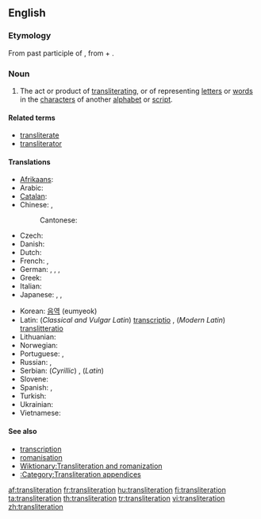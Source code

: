 {{wikipedia|Transliteration}}
==English==

===Etymology===
From {{etyl|la}} {{term|transliteratus|lang=la}} past participle of {{term|transliterare||to transliterate|lang=la}}, from {{term|trans-||across|lang=la}} + {{term|littera||letter|lang=la}}.

===Noun===
{{en-noun}}

# {{linguistics}} The act or product of [[transliterating]], or of representing [[letter]]s or [[word]]s in the [[character]]s of another [[alphabet]] or [[script]].

====Related terms====
* [[transliterate]]
* [[transliterator]]

====Translations====
{{trans-top|product of transliterating}}
* [[Afrikaans]]: {{t|af|transliterasie|xs=Afrikaans}}
* Arabic: {{t|ar|نقحرة|f|sc=Arab}}
* [[Catalan]]: {{t|ca|transliteraci&oacute;|f}}
* Chinese: {{zh-tsp|轉寫|转写|zhuǎnxiě}}, {{zh-tsp|音譯|音译|yīnyì}}
*: Cantonese: {{tø|yue|譯音|tr=jik6 jam1|sc=Hani|xs=Cantonese}}
* Czech: {{t-|cs|transliterace|f}}
* Danish: {{t+|da|translitteration|c}}
* Dutch: {{t|nl|transliteratie|f}}
* French: {{t+|fr|transcription|f}}, {{t+|fr|translittération|f}}
* German: {{t+|de|Transkription|f}},  {{t|de|Transliteration|f}},  {{t|de|Umschrift|m}},  {{t|de|Umschreibung|f}}
* Greek: {{t|el|μεταγραφή|f|tr=metagraphé|sc=Grek}}
* Italian: {{t|it|traslitterazione|f}}
* Japanese: {{qualifier|lexical translation}} {{t|ja|字訳|tr=jiyaku|sc=Jpan}}, {{qualifier|phonetical translation}}{{t|ja|音訳|tr=on'yaku|sc=Jpan}}, {{t|ja|翻字|tr=honji|sc=Jpan}}
{{trans-mid}}
* Korean: [[음역]] (eumyeok)
* Latin: (''Classical and Vulgar Latin'') [[transcriptio]] {{f}}, (''Modern Latin'') [[translitteratio]] {{f}}
* Lithuanian: {{t|lt|transliteracija|f|xs=Lithuanian}}
* Norwegian: {{t|no|transliterasjon}}
* Portuguese: {{t|pt|transcrição|f}}, {{t+|pt|transliteração|f}}
* Russian: {{t|ru|транслитерация|f|tr=transliterácjia|sc=Cyrl}}, {{t|ru|транслитерирование|n|tr=transliterírovanije|sc=Cyrl}}
* Serbian: (''Cyrillic'') {{t|sr|Транслитерациjа|f|sc=Cyrl}},  (''Latin'') {{t|sr|transliteracija|f}}
* Slovene: {{t|sl|prečrkovanje}}
* Spanish: {{t+|es|transcripción|f}}, {{t+|es|transliteración|f}}
* Turkish: {{t|tr|başka alfabeyle yazma}}
* Ukrainian: {{t-|uk|транслітерація|f|tr=transliterácija|sc=Cyrl|xs=Ukrainian}}
* Vietnamese: {{t|vi|sự chuyển chữ bản chuyển chữ}}
{{trans-bottom}}

====See also====
* [[transcription]]
* [[romanisation]]
* [[Wiktionary:Transliteration and romanization]]
* [[:Category:Transliteration appendices]]

[[af:transliteration]]
[[fr:transliteration]]
[[hu:transliteration]]
[[fi:transliteration]]
[[ta:transliteration]]
[[th:transliteration]]
[[tr:transliteration]]
[[vi:transliteration]]
[[zh:transliteration]]
